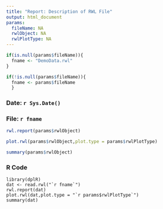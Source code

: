 ```yaml
---
title: "Report: Description of RWL File"
output: html_document
params:
  fileName: NA
  rwlObject: NA
  rwlPlotType: NA
---
```


```r
if(is.null(params$fileName)){
  fname <- "DemoData.rwl"
}

if(!is.null(params$fileName)){
  fname <- params$fileName
  }

```

### Date: `r Sys.Date()`

### File: `r fname`

```r
rwl.report(params$rwlObject)
```

```r
plot.rwl(params$rwlObject,plot.type = params$rwlPlotType)
```

```r
summary(params$rwlObject)
```


### R Code
```
library(dplR)
dat <- read.rwl("`r fname`")
rwl.report(dat)
plot.rwl(dat,plot.type = "`r params$rwlPlotType`")
summary(dat)
```
